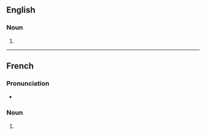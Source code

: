 ==English==

===Noun===
{{head|en|noun form}}

# {{plural of|en|illumination}}

----

==French==

===Pronunciation===
* {{audio|fr|LL-Q150 (fra)-WikiLucas00-illuminations.wav|Audio}}

===Noun===
{{head|fr|noun form|g=f}}

# {{plural of|fr|illumination}}